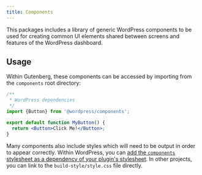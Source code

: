 ```yaml
---
title: Components
---
```


This packages includes a library of generic WordPress components to be used for creating common UI elements shared between screens and features of the WordPress dashboard.

## Usage

Within Gutenberg, these components can be accessed by importing from the `components` root directory:

```jsx
/**
 * WordPress dependencies
 */
import {Button} from '@wordpress/components';

export default function MyButton() {
  return <Button>Click Me!</Button>;
}
```

Many components also include styles which will need to be output in order to appear correctly. Within WordPress, you can [add the `components` stylesheet as a dependency of your plugin's stylesheet](https://developer.wordpress.org/reference/functions/wp_enqueue_style/#parameters). In other projects, you can link to the `build-style/style.css` file directly.
